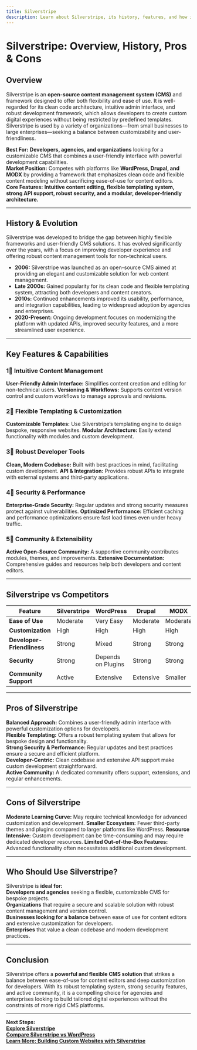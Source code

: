 ```yaml
---
title: Silverstripe
description: Learn about Silverstripe, its history, features, and how it compares to other open-source CMS platforms.
---
```


# **Silverstripe: Overview, History, Pros & Cons**

## **Overview**  
Silverstripe is an **open-source content management system (CMS)** and framework designed to offer both flexibility and ease of use. It is well-regarded for its clean code architecture, intuitive admin interface, and robust development framework, which allows developers to create custom digital experiences without being restricted by predefined templates. Silverstripe is used by a variety of organizations—from small businesses to large enterprises—seeking a balance between customizability and user-friendliness.

 **Best For:** **Developers, agencies, and organizations** looking for a customizable CMS that combines a user-friendly interface with powerful development capabilities.  
 **Market Position:** Competes with platforms like **WordPress, Drupal, and MODX** by providing a framework that emphasizes clean code and flexible content modeling without sacrificing ease-of-use for content editors.  
 **Core Features:** **Intuitive content editing, flexible templating system, strong API support, robust security, and a modular, developer-friendly architecture.**

---

## **History & Evolution**  
Silverstripe was developed to bridge the gap between highly flexible frameworks and user-friendly CMS solutions. It has evolved significantly over the years, with a focus on improving developer experience and offering robust content management tools for non-technical users.

- **2006:** Silverstripe was launched as an open-source CMS aimed at providing an elegant and customizable solution for web content management.
- **Late 2000s:** Gained popularity for its clean code and flexible templating system, attracting both developers and content creators.
- **2010s:** Continued enhancements improved its usability, performance, and integration capabilities, leading to widespread adoption by agencies and enterprises.
- **2020-Present:** Ongoing development focuses on modernizing the platform with updated APIs, improved security features, and a more streamlined user experience.

---

## **Key Features & Capabilities**

### **1⃣ Intuitive Content Management**
 **User-Friendly Admin Interface:** Simplifies content creation and editing for non-technical users.
 **Versioning & Workflows:** Supports content version control and custom workflows to manage approvals and revisions.

### **2⃣ Flexible Templating & Customization**
 **Customizable Templates:** Use Silverstripe’s templating engine to design bespoke, responsive websites.
 **Modular Architecture:** Easily extend functionality with modules and custom development.

### **3⃣ Robust Developer Tools**
 **Clean, Modern Codebase:** Built with best practices in mind, facilitating custom development.
 **API & Integration:** Provides robust APIs to integrate with external systems and third-party applications.

### **4⃣ Security & Performance**
 **Enterprise-Grade Security:** Regular updates and strong security measures protect against vulnerabilities.
 **Optimized Performance:** Efficient caching and performance optimizations ensure fast load times even under heavy traffic.

### **5⃣ Community & Extensibility**
 **Active Open-Source Community:** A supportive community contributes modules, themes, and improvements.
 **Extensive Documentation:** Comprehensive guides and resources help both developers and content editors.

---

## **Silverstripe vs Competitors**

| Feature                   | Silverstripe       | WordPress         | Drupal           | MODX             |
|---------------------------|--------------------|-------------------|------------------|------------------|
| **Ease of Use**           |  Moderate        |  Very Easy      |  Moderate      |  Moderate      |
| **Customization**         |  High            |  High           |  High         |  High          |
| **Developer-Friendliness**|  Strong          |  Mixed           |  Strong        |  Strong        |
| **Security**              |  Strong          |  Depends on Plugins |  Strong     |  Strong        |
| **Community Support**     |  Active          |  Extensive      |  Extensive     |  Smaller       |

---

## **Pros of Silverstripe**  
 **Balanced Approach:** Combines a user-friendly admin interface with powerful customization options for developers.  
 **Flexible Templating:** Offers a robust templating system that allows for bespoke design and functionality.  
 **Strong Security & Performance:** Regular updates and best practices ensure a secure and efficient platform.  
 **Developer-Centric:** Clean codebase and extensive API support make custom development straightforward.  
 **Active Community:** A dedicated community offers support, extensions, and regular enhancements.

---

## **Cons of Silverstripe**  
 **Moderate Learning Curve:** May require technical knowledge for advanced customization and development.
 **Smaller Ecosystem:** Fewer third-party themes and plugins compared to larger platforms like WordPress.
 **Resource Intensive:** Custom development can be time-consuming and may require dedicated developer resources.
 **Limited Out-of-the-Box Features:** Advanced functionality often necessitates additional custom development.

---

## **Who Should Use Silverstripe?**  
Silverstripe is **ideal for:**  
 **Developers and agencies** seeking a flexible, customizable CMS for bespoke projects.  
 **Organizations** that require a secure and scalable solution with robust content management and version control.  
 **Businesses looking for a balance** between ease of use for content editors and extensive customization for developers.  
 **Enterprises** that value a clean codebase and modern development practices.

---

## **Conclusion**  
Silverstripe offers a **powerful and flexible CMS solution** that strikes a balance between ease-of-use for content editors and deep customization for developers. With its robust templating system, strong security features, and active community, it is a compelling choice for agencies and enterprises looking to build tailored digital experiences without the constraints of more rigid CMS platforms.

---

 **Next Steps:**  
 **[Explore Silverstripe](https://www.silverstripe.org/)**  
 **[Compare Silverstripe vs WordPress](#)**  
 **[Learn More: Building Custom Websites with Silverstripe](#)**
